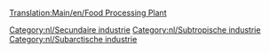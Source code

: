 [[Translation:Main/en/Food Processing Plant]]{{en/-}}
{{nl/Industrieën|image=Foodprocplant.png
|name=Voedselfabriek
|climates=[[Main/en/Klimaat/Nl#Subtropisch|Subtropisch]], [[Main/en/Klimaat/Nl#Subarctisch|Subarctisch]].
|accepts=[[Main/nl/Vee|levende have (vee)]], [[Main/nl/Tarwe|tarwe]] (Subarctisch alleen). [[Main/nl/Fruit|fruit]], [[Main/nl/Mais|mais]] (Subtropisch alleen)
|produces=[[Main/nl/Voedsel|Voedsel]]
|notes=Niet aanwezig in [[Main/en/Klimaat/Nl#Gematigd|gematigd klimaat]]. Voedsel is nodig voor gemeenten boven de sneeuwlijn om te kunnen groeien in het subarctische klimaat. In het subtropisch klimaat zijn voedsel en water nodig om steden in de woestijn te laten groeien. 
}}

{{nl/Navbox Industrieën}}
[[Category:nl/Secundaire industrie]]
[[Category:nl/Subtropische industrie]]
[[Category:nl/Subarctische industrie]]